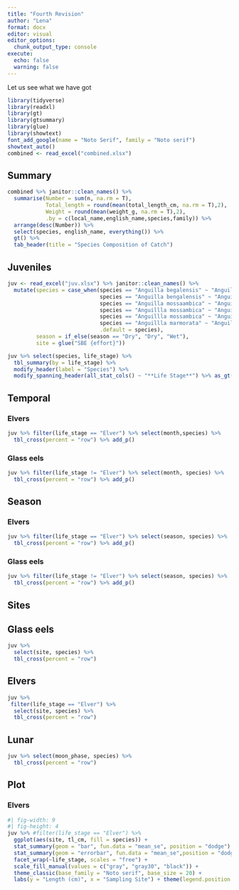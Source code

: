```yaml
---
title: "Fourth Revision"
author: "Lena"
format: docx
editor: visual
editor_options: 
  chunk_output_type: console
execute: 
  echo: false
  warning: false
---
```


Let us see what we have got

```r
library(tidyverse)
library(readxl)
library(gt)
library(gtsummary)
library(glue)
library(showtext)
font_add_google(name = "Noto Serif", family = "Noto serif")
showtext_auto()
combined <- read_excel("combined.xlsx")
```

## Summary

```r
combined %>% janitor::clean_names() %>% 
  summarise(Number = sum(n, na.rm = T),
            Total_length = round(mean(total_length_cm, na.rm = T),2),
            Weight = round(mean(weight_g, na.rm = T),2), 
            .by = c(local_name,english_name,species,family)) %>% 
  arrange(desc(Number)) %>% 
  select(species, english_name, everything()) %>% 
  gt() %>% 
  tab_header(title = "Species Composition of Catch")
```

## Juveniles

```r
juv <- read_excel("juv.xlsx") %>% janitor::clean_names() %>% 
  mutate(species = case_when(species == "Anguilla begalensis" ~ "Anguilla bengalensis",
                             species == "Anguilla bengalensis" ~ "Anguilla bengalensis",
                             species == "Anguilla mossaambica" ~ "Anguilla mossambica",
                             species == "Anguillla mossambica" ~ "Anguilla mossambica",
                             species == "Anguillla mossambica" ~ "Anguilla mossambica",
                             species == "Anguillla marmorata" ~ "Anguilla marmorata",
                             .default = species),
         season = if_else(season == "Dry", "Dry", "Wet"),
         site = glue("SBE {effort}"))

juv %>% select(species, life_stage) %>% 
  tbl_summary(by = life_stage) %>% 
  modify_header(label = "Species") %>% 
  modify_spanning_header(all_stat_cols() ~ "**Life Stage**") %>% as_gt()
```

## Temporal

### Elvers

```r
juv %>% filter(life_stage == "Elver") %>% select(month,species) %>% 
  tbl_cross(percent = "row") %>% add_p()

```

### Glass eels

```r
juv %>% filter(life_stage != "Elver") %>% select(month, species) %>% 
  tbl_cross(percent = "row") %>% add_p()
```

## Season

### Elvers

```r
juv %>% filter(life_stage == "Elver") %>% select(season, species) %>% 
  tbl_cross(percent = "row") %>% add_p()

```

### Glass eels

```r
juv %>% filter(life_stage != "Elver") %>% select(season, species) %>% 
  tbl_cross(percent = "row") %>% add_p()
```

## Sites

## Glass eels

```r
juv %>% 
  select(site, species) %>% 
  tbl_cross(percent = "row")
```

## Elvers

```r
juv %>% 
 filter(life_stage == "Elver") %>% 
  select(site, species) %>% 
  tbl_cross(percent = "row")
```

## Lunar

```r
juv %>% select(moon_phase, species) %>% 
  tbl_cross(percent = "row")
```

## Plot

### Elvers

```r
#| fig-width: 9
#| fig-height: 4
juv %>% #filter(life_stage == "Elver") %>% 
  ggplot(aes(site, tl_cm, fill = species)) + 
  stat_summary(geom = "bar", fun.data = "mean_se", position = "dodge") +
  stat_summary(geom = "errorbar", fun.data = "mean_se",position = "dodge") + 
  facet_wrap(~life_stage, scales = "free") +
  scale_fill_manual(values = c("gray", "gray30", "black")) +
  theme_classic(base_family = "Noto serif", base_size = 20) +
  labs(y = "Length (cm)", x = "Sampling Site") + theme(legend.position = "bottom")
```
